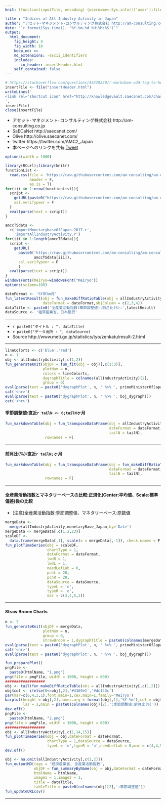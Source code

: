 ```yaml
---
knit: (function(inputFile, encoding) {username<-Sys.info()['user'];fileName<-'defaultPath.csv';pathToFile <-paste0('C:/Users/', username,'/Desktop/pathToCSV/');setwd(pathToFile);buf0<-read.csv(fileName,header = F,skip = 0,stringsAsFactor = F,check.names = F,fileEncoding = 'utf-8');timeStamp<-format(Sys.time(),'%Y%m%d%H%M%S');htmlName<-'IAA';rmarkdown::render(inputFile, encoding = encoding, output_file = paste0('C:/Users/',username,buf0[2,1],'charts/','am-consulting.co.jp-',htmlName,'.html')) })

title : "Indices of All Industry Activity in Japan"
author: "アセット･マネジメント･コンサルティング株式会社 http://am-consulting.co.jp"
date: "`r format(Sys.time(), '%Y-%m-%d %H:%M:%S')`"
output: 
  html_document:
    fig_height: 4
    fig_width: 10
    keep_md: no
    md_extensions: -ascii_identifiers
    includes:
       in_header: insertHeader.html
    self_contained: false
---
```


```r
# https://stackoverflow.com/questions/43329230/r-markdown-add-tag-to-head-of-html-output/43334558#43334558
insertFile <- file("insertHeader.html")
writeLines('
<link rel="shortcut icon" href="http://knowledgevault.saecanet.com/charts/indicator/favicon-bar-chart.ico">
',
insertFile)
close(insertFile)
```

<link href="http://knowledgevault.saecanet.com/components/rmarkdown-html.css" rel="stylesheet">
<style>.main-container {max-width : 1000px;}</style>
<script src="http://knowledgevault.saecanet.com/components/JavascriptCode.js"></script>

- アセット･マネジメント･コンサルティング株式会社 http://am-consulting.co.jp
- SaECaNet http://saecanet.com/
- Olive http://olive.saecanet.com/
- twitter https://twitter.com/AMC2_Japan
- 本ページへのリンクを共有:<a href="https://twitter.com/share" class="twitter-share-button" data-via="AMC2_Japan" data-size="large">Tweet</a> <script>!function(d,s,id){var js,fjs=d.getElementsByTagName(s)[0],p=/^http:/.test(d.location)?'http':'https';if(!d.getElementById(id)){js=d.createElement(s);js.id=id;js.src=p+'://platform.twitter.com/widgets.js';fjs.parentNode.insertBefore(js,fjs);}}(document, 'script', 'twitter-wjs');</script>

```r
options(width = 1000)
```

```r
library(RCurl);library(knitr)
functionList <-
  read.csv(file = 'https://raw.githubusercontent.com/am-consulting/am-consulting.github.io/master/csv/functionList.csv',
           header = F,
           as.is = T)
for(iii in 1:nrow(functionList)){
  script <- 
    getURL(paste0("https://raw.githubusercontent.com/am-consulting/am-consulting.github.io/master/", functionList[iii,1]),
    ssl.verifypeer = F
  )
  eval(parse(text = script))
}
```

```r
amccTSdata <- 
  c('importMonetarybaseOfJapan-2017.r',
    'importAllIndustryActivity.r')
for(iii in 1:length(amccTSdata)){
  script <-
    getURL(
      paste0('https://raw.githubusercontent.com/am-consulting/am-consulting.github.io/master/',
             amccTSdata[iii]),
      ssl.verifypeer = F
      )
  eval(parse(text = script))
}
windowsFonts(Meiryo=windowsFont("Meiryo"))
options(scipen=100)
```

```r
dateFormat <- '%Y年%m月'
fun_latestResult(obj = fun_makeDiffRatioTable(obj = allIndustryActivity,lag = 1),
                 dateFormat = dateFormat,objColumn = c(2,3,4))
dataTitle <- paste0('全産業活動指数(季節調整値):前月比(%):',latestResult)
dataSource <- '経済産業省、日本銀行'
```

***

- `r paste0("タイトル : ", dataTitle)`
- `r paste0("データ出所 : ", dataSource)`
- Source http://www.meti.go.jp/statistics/tyo/zenkatu/result-2.html

***

```r
lineColorts <- c('blue','red')
n <- 1
obj <- allIndustryActivity[,c(1,2)]
fun_generateKnit(objDF = fun_fit(obj = obj)[,c(1:3)], 
                 plotNum = n, 
                 colors = lineColorts, 
                 dygraphTitle = colnames(allIndustryActivity)[2],
                 group = 0)
eval(parse(text = paste0('dygraphPlot', n, ' %>% ', primeMinisterOfJapan_dygraph)))
cat('<hr>')
eval(parse(text = paste0('dygraphPlot', n, ' %>% ', boj_dygraph)))
cat('<hr>')
```

#### 季節調整値:直近`r tailN <- 6;tailN`ヶ月

```r
fun_markdownTable(obj = fun_transposeDataFrame(obj = allIndustryActivity,
                                               dateFormat = dateFormat,
                                               tailN = tailN),
                  rownames = F)
```

***
#### 前月比(%):直近`r tailN;`ヶ月

```r
fun_markdownTable(obj = fun_transposeDataFrame(obj = fun_makeDiffRatioTable(obj = allIndustryActivity),
                                               dateFormat = dateFormat,
                                               tailN = tailN),
                  rownames = F)
```


***
#### 全産業活動指数とマネタリーベースの比較:正規化(Center:平均値、Scale:標準偏差)後の比較
- (注意)全産業活動指数:季節調整値、マネタリーベース:原数値

```r
mergeData <-
  merge(allIndustryActivity,monetaryBase_Japan,by='Date')
mergeData <- mergeData[,c(1,2,23)]
scaleDF <- 
  data.frame(mergeData[,1], scale(x = mergeData[,-1]), check.names = F, stringsAsFactors = F)
fun_plotTimeSeries(obj = scaleDF,
                   chartType = 1,
                   dateFormat = dateFormat,
                   lwdR = 1,
                   lwdL = 1,
                   needLefLab = 0,
                   pchL = 20,
                   pchR = 20,
                   dataSource = dataSource,
                   typeL = 'o',
                   typeR = 'o',
                   mar = c(3,4,5,2))
```

***
#### Straw Broom Charts

```r
n <- 2
fun_generateKnit(objDF = mergeData,
                 plotNum = n,
                 group = 0,
                 strawBroom = 1,dygraphTitle = paste0(colnames(mergeData)[-1],collapse = '×'))
eval(parse(text = paste0('dygraphPlot', n, ' %>% ', primeMinisterOfJapan_dygraph)))
cat('<hr>')
eval(parse(text = paste0('dygraphPlot', n, ' %>% ', boj_dygraph)))
```

```r
fun_preparePlot()
pngFile <- 
  paste0(htmlName, "1.png")
png(file = pngFile, width = 1000, height = 600)
##################
obj <- tail(fun_makeDiffRatioTable(obj = allIndustryActivity[,c(1,2)]),12*2)
obj$col <- ifelse(0<=obj[,2],'#4169e1','#dc143c')
par(mar=c(6,4,3,1),font.main=1,cex.main=1,family='Meiryo')
barplot(height = obj[,2],names.arg = format(obj[,1],'%Y-%m'),col = obj$col,
        las = 2,main = paste0(colnames(obj)[2],':季節調整値:前月比(%)'))
dev.off()
pngFile <- 
  paste0(htmlName, "2.png")
png(file = pngFile, width = 1000, height = 600)
##################
obj <- allIndustryActivity[,c(1,14,15)]
fun_plotTimeSeries(obj = obj,dateFormat = dateFormat,
                   chartType = 1,dataSource = dataSource,
                   typeL = 'o',typeR = 'o',needLefLab = 0,mar = c(4,4,5,2))
dev.off()
```

```r
obj <- na.omit(allIndustryActivity[,c(1,2)])
fun_outputMD(tags = '経済産業省, 全産業活動指数',
             objDF = fun_summaryByName(obj = obj,dateFormat = dateFormat),
             htmlName = htmlName,
             image1 = 1,image2 = 1,
             title = dataTitle,
             tableTitle = paste0(colnames(obj)[2],':季節調整値'))
fun_updateURLcsv()
```

***
<script>MakeNegative()</script>
<script>
  (function(i,s,o,g,r,a,m){i['GoogleAnalyticsObject']=r;i[r]=i[r]||function(){
  (i[r].q=i[r].q||[]).push(arguments)},i[r].l=1*new Date();a=s.createElement(o),
  m=s.getElementsByTagName(o)[0];a.async=1;a.src=g;m.parentNode.insertBefore(a,m)
  })(window,document,'script','https://www.google-analytics.com/analytics.js','ga');

  ga('create', 'UA-3077339-5', 'auto');
  ga('send', 'pageview');

</script>
